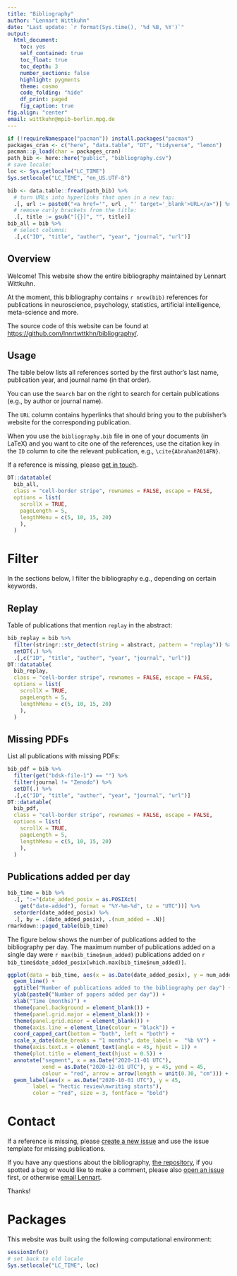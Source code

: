 ```yaml
---
title: "Bibliography"
author: "Lennart Wittkuhn"
date: "Last update: `r format(Sys.time(), '%d %B, %Y')`"
output:
  html_document:
    toc: yes
    self_contained: true
    toc_float: true
    toc_depth: 3
    number_sections: false
    highlight: pygments
    theme: cosmo
    code_folding: "hide"
    df_print: paged
    fig_caption: true
fig.align: "center"
email: wittkuhn@mpib-berlin.mpg.de
---
```


```r
if (!requireNamespace("pacman")) install.packages("pacman")
packages_cran <- c("here", "data.table", "DT", "tidyverse", "lemon")
pacman::p_load(char = packages_cran)
path_bib <- here::here("public", "bibliography.csv")
# save locale:
loc <- Sys.getlocale("LC_TIME")
Sys.setlocale("LC_TIME", "en_US.UTF-8")
```

```r
bib <- data.table::fread(path_bib) %>%
  # turn URLs into hyperlinks that open in a new tap:
  .[, url := paste0("<a href='", url , "' target='_blank'>URL</a>")] %>%
  # remove curly brackets from the title:
  .[, title := gsub("[{}]", "", title)]
bib_all = bib %>%
  # select columns:
  .[,c("ID", "title", "author", "year", "journal", "url")]
```

## Overview

Welcome! This website show the entire bibliography maintained by Lennart Wittkuhn.

At the moment, this bibliography contains `r nrow(bib)` references for publications in neuroscience, psychology, statistics, artificial intelligence, meta-science and more.

The source code of this website can be found at <https://github.com/lnnrtwttkhn/bibliography/>.

## Usage

The table below lists all references sorted by the first author's last name, publication year, and journal name (in that order).

You can use the `Search` bar on the right to search for certain publications (e.g., by author or journal name).

The `URL` column contains hyperlinks that should bring you to the publisher's website for the corresponding publication.

When you use the `bibliography.bib` file in one of your documents (in LaTeX) and you want to cite one of the references, use the citation key in the `ID` column to cite the relevant publication, e.g., `\cite{Abraham2014FN}`.

If a reference is missing, please [get in touch](#contact).

```r
DT::datatable(
  bib_all,
  class = "cell-border stripe", rownames = FALSE, escape = FALSE,
  options = list(
    scrollX = TRUE,
    pageLength = 5,
    lengthMenu = c(5, 10, 15, 20)
    ),
  ) 
```

# Filter

In the sections below, I filter the bibliography e.g., depending on certain keywords.

## Replay

Table of publications that mention `replay` in the abstract:

```r
bib_replay = bib %>%
  filter(stringr::str_detect(string = abstract, pattern = "replay")) %>%
  setDT(.) %>%
  .[,c("ID", "title", "author", "year", "journal", "url")]
DT::datatable(
  bib_replay,
  class = "cell-border stripe", rownames = FALSE, escape = FALSE,
  options = list(
    scrollX = TRUE,
    pageLength = 5,
    lengthMenu = c(5, 10, 15, 20)
    ),
  ) 
```

## Missing PDFs

List all publications with missing PDFs:

```r
bib_pdf = bib %>%
  filter(get("bdsk-file-1") == "") %>%
  filter(journal != "Zenodo") %>%
  setDT(.) %>%
  .[,c("ID", "title", "author", "year", "journal", "url")]
DT::datatable(
  bib_pdf,
  class = "cell-border stripe", rownames = FALSE, escape = FALSE,
  options = list(
    scrollX = TRUE,
    pageLength = 5,
    lengthMenu = c(5, 10, 15, 20)
    ),
  ) 
```

## Publications added per day

```r
bib_time = bib %>%
  .[, ":="(date_added_posix = as.POSIXct(
    get("date-added"), format = "%Y-%m-%d", tz = "UTC"))] %>%
  setorder(date_added_posix) %>%
  .[, by = .(date_added_posix), .(num_added = .N)]
rmarkdown::paged_table(bib_time)
```

The figure below shows the number of publications added to the bibliography per day.
The maximum number of publications added on a single day were `r max(bib_time$num_added)` publications added on `r bib_time$date_added_posix[which.max(bib_time$num_added)]`.

```r
ggplot(data = bib_time, aes(x = as.Date(date_added_posix), y = num_added)) +
  geom_line() +
  ggtitle("Number of publications added to the bibliography per day") +
  ylab(paste0("Number of papers added per day")) +
  xlab("Time (months)") +
  theme(panel.background = element_blank()) +
  theme(panel.grid.major = element_blank()) +
  theme(panel.grid.minor = element_blank()) +
  theme(axis.line = element_line(colour = "black")) +
  coord_capped_cart(bottom = "both", left = "both") +
  scale_x_date(date_breaks = "1 months", date_labels =  "%b %Y") +
  theme(axis.text.x = element_text(angle = 45, hjust = 1)) +
  theme(plot.title = element_text(hjust = 0.5)) +
  annotate("segment", x = as.Date("2020-11-01 UTC"),
           xend = as.Date("2020-12-01 UTC"), y = 45, yend = 45,
           colour = "red", arrow = arrow(length = unit(0.30, "cm"))) +
  geom_label(aes(x = as.Date("2020-10-01 UTC"), y = 45,
        label = "hectic review\nwriting starts"),
        color = "red", size = 3, fontface = "bold")
```

# Contact

If a reference is missing, please [create a new issue](https://github.com/lnnrtwttkhn/bibliography/issues/new/choose) and use the issue template for missing publications.

If you have any questions about the bibliography, [the repository](https://github.com/lnnrtwttkhn/bibliography/), if you spotted a bug or would like to make a comment, please also [open an issue](https://github.com/lnnrtwttkhn/bibliography/issues/new) first, or otherwise [email Lennart](mailto:wittkuhn@mpib-berlin.mpg.de).

Thanks!

# Packages

This website was built using the following computational environment:

```r
sessionInfo()
# set back to old locale
Sys.setlocale("LC_TIME", loc) 
```


